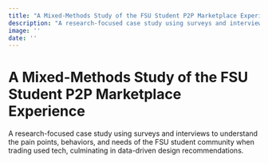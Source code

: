 ```yaml
---
title: "A Mixed-Methods Study of the FSU Student P2P Marketplace Experience"
description: "A research-focused case study using surveys and interviews to understand the pain points, behaviors, and needs of the FSU student community when trading used tech, culminating in data-driven design recommendations."
image: ''
date: '' 
---
```


# A Mixed-Methods Study of the FSU Student P2P Marketplace Experience

A research-focused case study using surveys and interviews to understand the pain points, behaviors, and needs of the FSU student community when trading used tech, culminating in data-driven design recommendations.
